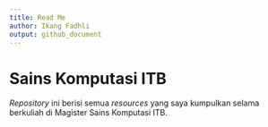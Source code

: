 ```yaml
---
title: Read Me
author: Ikang Fadhli
output: github_document
---
```


# Sains Komputasi ITB

_Repository_ ini berisi semua _resources_ yang saya kumpulkan selama berkuliah di Magister Sains Komputasi ITB.


